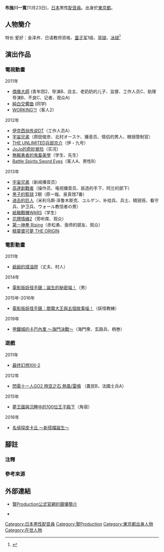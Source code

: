 {{multiple issues|
{{Notability Unreferenced|time=2020-07-07T01:27:00+00:00}}
{{Primarysources|time=2020-07-07T01:27:00+00:00}}
}}
{{noteTA|G1=Anime}}
{{配音員
|姓名= 布施川一寬
|圖片= 
|尺寸= 
|替代= 
|簡介= 
|本名= 
|外文名= 
|外文= 
|羅馬拼音= 
|英文名= 
|暱稱= 
|藝名= 
|國籍= 
|籍貫= 
|出生地= 
|出身地= {{JPN}}[[東京都|東京都]]
|死歿地= 
|出生名= 
|生年= 
|生月= 11
|生日= 23
|歿年= 
|歿月= 
|歿日= 
|血型= 
|配演語言= 
|教育程度= 
|母校= 
|所屬= [[賢Production|賢Production]]
|宗教信仰= 
|配偶= 
|任職紀錄= 2000年代－
|出道作= 
|代表作= 
|網站= 
|其他= 
|module= {{japanese|embed=yes|布施川 一寛|ふせがわ かずひろ|Kazuhiro Fusegawa}}
}}

'''布施川一寬'''(11月23日)，[[日本|日本]]男性[[配音員|配音員]]。出身於[[東京都|東京都]]。

== 人物簡介 ==
特长·爱好：金泽弁、日语教师资格、[[童子军|童子军]]1级、[[篮球|篮球]]、[[冰球|冰球]]<ref>{{Cite web|url=http://www.kenproduction.co.jp/talent/member.php?mem=m64|title=布施川 一寛|publisher=賢Production|accessdate=2020-07-07|archive-date=2021-01-19|archive-url=https://web.archive.org/web/20210119154312/http://kenproduction.co.jp/talent/member.php?mem=m64|dead-url=no}}</ref>

== 演出作品 ==
=== 電視動畫 ===
;2011年
*[[偶像大師_(動畫)|偶像大師]] (青年团2、导演B、店主、老奶奶的儿子、监督、工作人员C、助理导演B、不良C、记者、观众A)
*[[純白交響曲|純白交響曲]] (同学)
*[[WORKING'!!|WORKING'!!]]（客人2）
;2012年
*[[伊克西翁传说DT|伊克西翁传说DT]]（工作人员A）
*[[宇宙兄弟_(動畫)|宇宙兄弟]]（原田俊彦、北村オースケ、播音员、情侣的男人、眼镜管制官）
*[[楚楚可憐超能少女組|THE UNLIMITED兵部京介]]（伊・九号）
*[[JoJo的奇妙冒险|JoJo的奇妙冒险]]（实况）
*[[無賴勇者的鬼畜美學|無賴勇者的鬼畜美學]]（学生、先生）
*[[Battle_Spirits_Sword_Eyes|Battle Spirits Sword Eyes]]（客人A、男性B）
;2013年
*[[宇宙兄弟_(動畫)|宇宙兄弟]]（新闻播音员）
*[[高達創戰者|高達創戰者]]（操作员、电视播音员、辰造的手下、阿兰的部下）
*[[黑子的籃球|黑子的籃球]] 2期（原一哉、泉真馆7番）
*[[进击的巨人|进击的巨人]]（米利乌斯·泽鲁木斯克、ユルゲン、补给兵、兵士、精锐班、看守兵、护卫兵、ウォール教信者の男）
*[[紙箱戰機WARS|紙箱戰機WARS]]（学生）
*[[花牌情緣|花牌情緣2]]（旁听席、观众）
*[[第一神拳|第一神拳 Rising]]（赤松勇、渔师的朋友、观众）
*[[精靈寶可夢_THE_ORIGIN|精靈寶可夢 THE ORIGIN]] 

===電影動畫===
;2011年
*[[爺爺的煤油燈|爺爺的煤油燈]]（丈夫、村人）
;2014年
*[[電影版妖怪手錶：誕生的秘密喵！|電影版妖怪手錶：誕生的秘密喵！]]（男）
;2015年-2016年
*[[電影版妖怪手錶：閻魔大王與五個故事喵！|電影版妖怪手錶：閻魔大王與五個故事喵！]]（妖怪教練）
;2019年
*[[甲鐵城的卡巴內里|甲鐵城的卡巴內里 ～海門決戰～]]（海門衆、玄路兵、柄巻）

===遊戲===
;2011年
*[[最终幻想XIII-2|最终幻想XIII-2]]
;2012年
*[[閃電十一人GO2_時空之石|閃電十一人GO2 時空之石 熱風/雷鳴]] （農民B，法國士兵A）
;2015年
*[[夢王國與沉睡中的100位王子殿下|夢王國與沉睡中的100位王子殿下]]（角宿）
;2016年
*[[名偵探皮卡丘#發行|名偵探皮卡丘 ～新搭檔誕生～]]

== 腳註 ==
=== 注釋 ===
{{reflist|group="注"}}

=== 參考來源 ===
{{reflist}}

== 外部連結 ==
* [http://www.kenproduction.co.jp/talent/member.php?mem=m64 賢Production公式官網的聲優簡介] {{Wayback|url=http://www.kenproduction.co.jp/talent/member.php?mem=m64 |date=20210119154312 }} {{ja icon}}
* {{Twitter|fusetch}} {{ja icon}}

{{賢Production}}
{{DEFAULTSORT:Kazuhiro Fusegawa}}
[[Category:日本男性配音員|Category:日本男性配音員]]
[[Category:賢Production|Category:賢Production]]
[[Category:東京都出身人物|Category:東京都出身人物]]
[[Category:在世人物|Category:在世人物]]